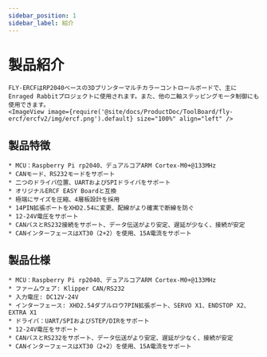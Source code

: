 ```yaml
---
sidebar_position: 1
sidebar_label: 紹介
---
```






# 製品紹介

    FLY-ERCFはRP2040ベースの3Dプリンターマルチカラーコントロールボードで、主にEnraged Rabbitプロジェクトに使用されます。また、他の二軸ステッピングモータ制御にも使用できます。
    <ImageView image={require('@site/docs/ProductDoc/ToolBoard/fly-ercf/ercfv2/img/ercf.png').default} size="100%" align="left" />

## 製品特徴

    * MCU：Raspberry Pi rp2040、デュアルコアARM Cortex-M0+@133MHz
    * CANモード、RS232モードをサポート
    * 二つのドライバ位置、UARTおよびSPIドライバをサポート
    * オリジナルERCF EASY Boardと互換
    * 極端にサイズを圧縮、4層板設計を採用
    * 14PIN拡張ポートをXHD2.54に変更、配線がより確実で断線を防ぐ
    * 12-24V電圧をサポート
    * CANバスとRS232接続をサポート、データ伝送がより安定、遅延が少なく、接続が安定
    * CANインターフェースはXT30（2+2）を使用、15A電流をサポート

## 製品仕様

    * MCU：Raspberry Pi rp2040、デュアルコアARM Cortex-M0+@133MHz
    * ファームウェア: Klipper CAN/RS232
    * 入力電圧: DC12V-24V
    * インターフェース: XHD2.54ダブルロウ7PIN拡張ポート、SERVO X1、ENDSTOP X2、EXTRA X1
    * ドライバ：UART/SPIおよびSTEP/DIRをサポート
    * 12-24V電圧をサポート
    * CANバスとRS232をサポート、データ伝送がより安定、遅延が少なく、接続が安定
    * CANインターフェースはXT30（2+2）を使用、15A電流をサポート